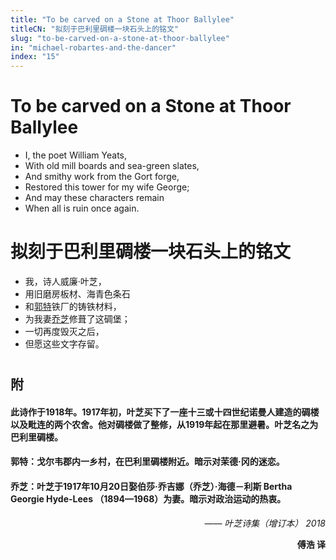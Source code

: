 ```yaml
---
title: "To be carved on a Stone at Thoor Ballylee"
titleCN: "拟刻于巴利里碉楼一块石头上的铭文"
slug: "to-be-carved-on-a-stone-at-thoor-ballylee"
in: "michael-robartes-and-the-dancer"
index: "15"
---
```


<PoemContent>

<PoemSection>
<h1 style={{fontSize: "1.25em"}}> To be carved on a Stone at Thoor Ballylee</h1>

- I, the poet William Yeats,
- With old mill boards and sea-green slates,
- And smithy work from the Gort forge,
- Restored this tower for my wife George;
- And may these characters remain
- When all is ruin once again.

</PoemSection>

<PoemSection>
<h1 style={{fontSize: "1.25em"}}> 拟刻于巴利里碉楼一块石头上的铭文</h1>

- 我，诗人威廉·叶芝，
- 用旧磨房板材、海青色条石
- 和[郭特]()铁厂的铸铁材料，
- 为我妻[乔芝]()修葺了这碉堡；
- 一切再度毁灭之后，
- 但愿这些文字存留。

</PoemSection>

</PoemContent>

#
## 附

#### 此诗作于1918年。1917年初，叶芝买下了一座十三或十四世纪诺曼人建造的碉楼以及毗连的两个农舍。他对碉楼做了整修，从1919年起在那里避暑。叶芝名之为巴利里碉楼。
#### 郭特：戈尔韦郡内一乡村，在巴利里碉楼附近。暗示对茉德·冈的迷恋。
#### 乔芝：叶芝于1917年10月20日娶伯莎·乔吉娜（乔芝）·海德－利斯 Bertha Georgie Hyde-Lees （1894—1968）为妻。暗示对政治运动的热衷。
<p dir="rtl"><em lang="zhushi"> 叶芝诗集（增订本） 2018 ——</em></p>

<p dir="rtl"><b>傅浩 译</b></p>
